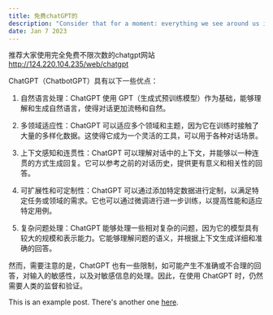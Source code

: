 ```yaml
---
title: 免费chatGPT的
description: "Consider that for a moment: everything we see around us is assumed to have had a cause and is contingent upon."
date: Jan 7 2023
---
```



推荐大家使用完全免费不限次数的chatgpt网站
http://124.220.104.235/web/chatgpt

ChatGPT（ChatbotGPT）具有以下一些优点：

1. 自然语言处理：ChatGPT 使用 GPT（生成式预训练模型）作为基础，能够理解和生成自然语言，使得对话更加流畅和自然。

2. 多领域适应性：ChatGPT 可以适应多个领域和主题，因为它在训练时接触了大量的多样化数据。这使得它成为一个灵活的工具，可以用于各种对话场景。

3. 上下文感知和连贯性：ChatGPT 可以理解对话中的上下文，并能够以一种连贯的方式生成回复。它可以参考之前的对话历史，提供更有意义和相关性的回答。

4. 可扩展性和可定制性：ChatGPT 可以通过添加特定数据进行定制，以满足特定任务或领域的需求。它也可以通过微调进行进一步训练，以提高性能和适应特定用例。

5. 复杂问题处理：ChatGPT 能够处理一些相对复杂的问题，因为它的模型具有较大的规模和表示能力。它能够理解问题的语义，并根据上下文生成详细和准确的回答。

然而，需要注意的是，ChatGPT 也有一些限制，如可能产生不准确或不合理的回答，对输入的敏感性，以及对敏感信息的处理。因此，在使用 ChatGPT 时，仍然需要人类的监督和验证。


This is an example post. There's another one [here](/posts/example-post).
